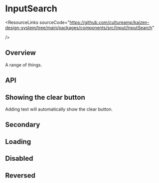 
<Meta of={InputSearchStories} />

# InputSearch

<ResourceLinks
  sourceCode="https://github.com/cultureamp/kaizen-design-system/tree/main/packages/components/src/Input/InputSearch"

/>

<KAIOInstallation exportNames="InputSearch" />

## Overview

A range of things.

<Canvas of={InputSearchStories.Playground} />
<Controls of={InputSearchStories.Playground} />

## API

## Showing the clear button

Adding text will automatically show the clear button.

<Canvas of={InputSearchStories.Filled} />

## Secondary

<Canvas of={InputSearchStories.Secondary} />

## Loading

<Canvas of={InputSearchStories.Loading} />

## Disabled

<Canvas of={InputSearchStories.Disabled} />

## Reversed

<Canvas of={InputSearchStories.Reversed} />
